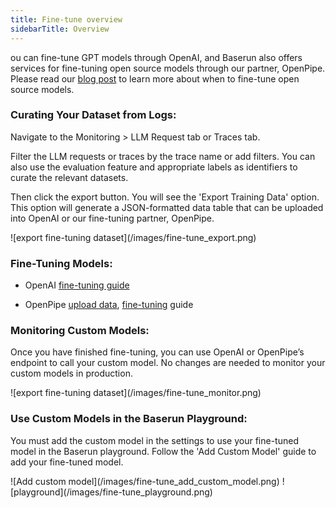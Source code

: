 ```yaml
---
title: Fine-tune overview
sidebarTitle: Overview
---
```


ou can fine-tune GPT models through OpenAI, and Baserun also offers services for fine-tuning open source models through our partner, OpenPipe. Please read our [blog post](https://blog.baserun.ai/choose-your-words-carefully-the-need-for-fine-tuning-large-language-models/) to learn more about when to fine-tune open source models.

### Curating Your Dataset from Logs:

Navigate to the Monitoring > LLM Request tab or Traces tab.

Filter the LLM requests or traces by the trace name or add filters. You can also use the evaluation feature and appropriate labels as identifiers to curate the relevant datasets.

Then click the export button. You will see the 'Export Training Data' option. This option will generate a JSON-formatted data table that can be uploaded into OpenAI or our fine-tuning partner, OpenPipe.

<Frame>![export fine-tuning dataset](/images/fine-tune_export.png)</Frame>

### Fine-Tuning Models:

- OpenAI [fine-tuning guide](https://platform.openai.com/docs/guides/fine-tuning)

- OpenPipe [upload data](https://docs.openpipe.ai/features/importing-data), [fine-tuning](https://docs.openpipe.ai/features/fine-tuning) guide

### Monitoring Custom Models:

Once you have finished fine-tuning, you can use OpenAI or OpenPipe’s endpoint to call your custom model. No changes are needed to monitor your custom models in production.

<Frame>![export fine-tuning dataset](/images/fine-tune_monitor.png)</Frame>

### Use Custom Models in the Baserun Playground:

You must add the custom model in the settings to use your fine-tuned model in the Baserun playground. Follow the 'Add Custom Model' guide to add your fine-tuned model.

<Frame>![Add custom model](/images/fine-tune_add_custom_model.png)</Frame>
<Frame>![playground](/images/fine-tune_playground.png)</Frame>
